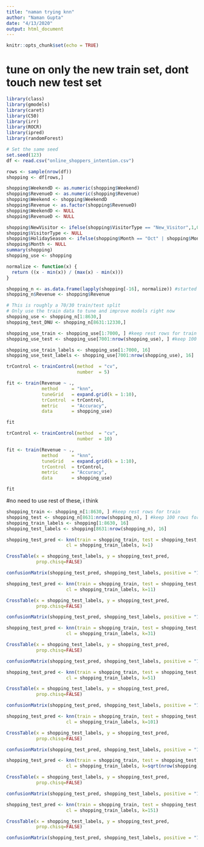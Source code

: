 ```yaml
---
title: "naman trying knn"
author: "Naman Gupta"
date: "4/13/2020"
output: html_document
---
```


```r
knitr::opts_chunk$set(echo = TRUE)
```

# tune on only the new train set, dont touch new test set
```r
library(class)
library(gmodels)
library(caret)
library(C50)
library(irr)
library(ROCR)
library(ipred)
library(randomForest)
```

```r
# Set the same seed
set.seed(123)
df <- read.csv("online_shoppers_intention.csv")

rows <- sample(nrow(df))
shopping <- df[rows,]

shopping$WeekendD <- as.numeric(shopping$Weekend)
shopping$RevenueD <- as.numeric(shopping$Revenue)
shopping$Weekend <- shopping$WeekendD
shopping$Revenue <- as.factor(shopping$RevenueD)
shopping$WeekendD <- NULL
shopping$RevenueD <- NULL

shopping$NewVisitor <- ifelse(shopping$VisitorType == "New_Visitor",1,0)
shopping$VisitorType <- NULL
shopping$HolidaySeason <- ifelse(shopping$Month == "Oct" | shopping$Month == "Nov" | shopping$Month == "Dec",1,0)
shopping$Month <- NULL
summary(shopping)
shopping_use <- shopping

normalize <- function(x) {
  return ((x - min(x)) / (max(x) - min(x)))
}

shopping_n <- as.data.frame(lapply(shopping[-16], normalize)) #started at column 2, because no point in normalizing the binary "outcome"
shopping_n$Revenue <- shopping$Revenue

# This is roughly a 70/30 train/test split
# Only use the train data to tune and improve models right now
shopping_use <- shopping_n[1:8630,]
shopping_test_DNU <- shopping_n[8631:12330,]
```

```r
shopping_use_train <- shopping_use[1:7000, ] #keep rest rows for train
shopping_use_test <- shopping_use[7001:nrow(shopping_use), ] #keep 100 rows for test

shopping_use_train_labels <- shopping_use[1:7000, 16]
shopping_use_test_labels <- shopping_use[7001:nrow(shopping_use), 16]

trControl <- trainControl(method  = "cv",
                          number  = 5)

fit <- train(Revenue ~ .,
             method     = "knn",
             tuneGrid   = expand.grid(k = 1:10),
             trControl  = trControl,
             metric     = "Accuracy",
             data       = shopping_use)

fit

trControl <- trainControl(method  = "cv",
                          number  = 10)

fit <- train(Revenue ~ .,
             method     = "knn",
             tuneGrid   = expand.grid(k = 1:10),
             trControl  = trControl,
             metric     = "Accuracy",
             data       = shopping_use)

fit
```

#no need to use rest of these, i think
```r
shopping_train <- shopping_n[1:8630, ] #keep rest rows for train
shopping_test <- shopping_n[8631:nrow(shopping_n), ] #keep 100 rows for test
shopping_train_labels <- shopping[1:8630, 16]
shopping_test_labels <- shopping[8631:nrow(shopping_n), 16]

shopping_test_pred <- knn(train = shopping_train, test = shopping_test,
                      cl = shopping_train_labels, k=1)

CrossTable(x = shopping_test_labels, y = shopping_test_pred, 
           prop.chisq=FALSE)

confusionMatrix(shopping_test_pred, shopping_test_labels, positive = "1")

shopping_test_pred <- knn(train = shopping_train, test = shopping_test,
                      cl = shopping_train_labels, k=11)

CrossTable(x = shopping_test_labels, y = shopping_test_pred, 
           prop.chisq=FALSE)

confusionMatrix(shopping_test_pred, shopping_test_labels, positive = "1")

shopping_test_pred <- knn(train = shopping_train, test = shopping_test,
                      cl = shopping_train_labels, k=31)

CrossTable(x = shopping_test_labels, y = shopping_test_pred, 
           prop.chisq=FALSE)

confusionMatrix(shopping_test_pred, shopping_test_labels, positive = "1")

shopping_test_pred <- knn(train = shopping_train, test = shopping_test,
                      cl = shopping_train_labels, k=51)

CrossTable(x = shopping_test_labels, y = shopping_test_pred, 
           prop.chisq=FALSE)

confusionMatrix(shopping_test_pred, shopping_test_labels, positive = "1")

shopping_test_pred <- knn(train = shopping_train, test = shopping_test,
                      cl = shopping_train_labels, k=101)

CrossTable(x = shopping_test_labels, y = shopping_test_pred, 
           prop.chisq=FALSE)

confusionMatrix(shopping_test_pred, shopping_test_labels, positive = "1")

shopping_test_pred <- knn(train = shopping_train, test = shopping_test,
                      cl = shopping_train_labels, k=sqrt(nrow(shopping)))

CrossTable(x = shopping_test_labels, y = shopping_test_pred, 
           prop.chisq=FALSE)

confusionMatrix(shopping_test_pred, shopping_test_labels, positive = "1")

shopping_test_pred <- knn(train = shopping_train, test = shopping_test,
                      cl = shopping_train_labels, k=151)

CrossTable(x = shopping_test_labels, y = shopping_test_pred, 
           prop.chisq=FALSE)

confusionMatrix(shopping_test_pred, shopping_test_labels, positive = "1")
```



